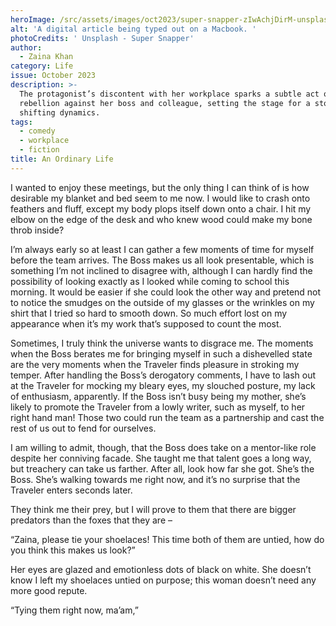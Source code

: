 ```yaml
---
heroImage: /src/assets/images/oct2023/super-snapper-zIwAchjDirM-unsplash.jpg
alt: 'A digital article being typed out on a Macbook. '
photoCredits: ' Unsplash - Super Snapper'
author:
  - Zaina Khan
category: Life
issue: October 2023
description: >-
  The protagonist’s discontent with her workplace sparks a subtle act of
  rebellion against her boss and colleague, setting the stage for a story of
  shifting dynamics.
tags:
  - comedy
  - workplace
  - fiction
title: An Ordinary Life
---
```


I wanted to enjoy these meetings, but the only thing I can think of is how desirable my blanket and bed seem to me now. I would like to crash onto feathers and fluff, except my body plops itself down onto a chair. I hit my elbow on the edge of the desk and who knew wood could make my bone throb inside?

I’m always early so at least I can gather a few moments of time for myself before the team arrives. The Boss makes us all look presentable, which is something I’m not inclined to disagree with, although I can hardly find the possibility of looking exactly as I looked while coming to school this morning. It would be easier if she could look the other way and pretend not to notice the smudges on the outside of my glasses or the wrinkles on my shirt that I tried so hard to smooth down. So much effort lost on my appearance when it’s my work that’s supposed to count the most.

Sometimes, I truly think the universe wants to disgrace me. The moments when the Boss berates me for bringing myself in such a dishevelled state are the very moments when the Traveler finds pleasure in stroking my temper. After handling the Boss’s derogatory comments, I have to lash out at the Traveler for mocking my bleary eyes, my slouched posture, my lack of enthusiasm, apparently. If the Boss isn’t busy being my mother, she’s likely to promote the Traveler from a lowly writer, such as myself, to her right hand man! Those two could run the team as a partnership and cast the rest of us out to fend for ourselves.

I am willing to admit, though, that the Boss does take on a mentor-like role despite her conniving facade. She taught me that talent goes a long way, but treachery can take us farther. After all, look how far she got. She’s the Boss. She’s walking towards me right now, and it’s no surprise that the Traveler enters seconds later.

They think me their prey, but I will prove to them that there are bigger predators than the foxes that they are –

“Zaina, please tie your shoelaces! This time both of them are untied, how do you think this makes us look?”

Her eyes are glazed and emotionless dots of black on white. She doesn’t know I left my shoelaces untied on purpose; this woman doesn’t need any more good repute.

“Tying them right now, ma’am,”

